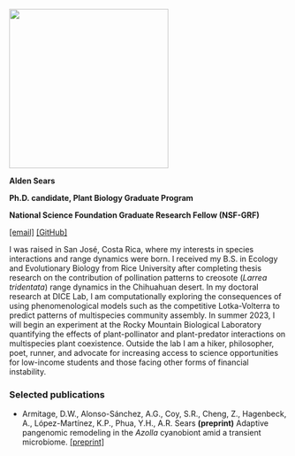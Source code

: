 ![](avatar.jpg){fig-align="left" width="3in"}

**Alden Sears**

**Ph.D. candidate, Plant Biology Graduate Program**

**National Science Foundation Graduate Research Fellow (NSF-GRF)**

[\[email\]](#0) [\[GitHub\]](#0)

I was raised in San José, Costa Rica, where my interests in species interactions and range dynamics were born. I received my B.S. in Ecology and Evolutionary Biology from Rice University after completing thesis research on the contribution of pollination patterns to creosote (*Larrea tridentata*) range dynamics in the Chihuahuan desert. In my doctoral research at DICE Lab, I am computationally exploring the consequences of using phenomenological models such as the competitive Lotka-Volterra to predict patterns of multispecies community assembly. In summer 2023, I will begin an experiment at the Rocky Mountain Biological Laboratory quantifying the effects of plant-pollinator and plant-predator interactions on multispecies plant coexistence. Outside the lab I am a hiker, philosopher, poet, runner, and advocate for increasing access to science opportunities for low-income students and those facing other forms of financial instability.

### Selected publications

-   Armitage, D.W., Alonso-Sánchez, A.G., Coy, S.R., Cheng, Z., Hagenbeck, A., López-Martínez, K.P., Phua, Y.H., A.R. Sears **(preprint)** Adaptive pangenomic remodeling in the *Azolla* cyanobiont amid a transient microbiome. [\[preprint\]](https://www.biorxiv.org/content/10.1101/2025.03.24.644982v1)

